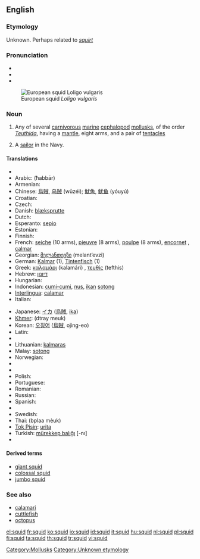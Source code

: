 {{also|SQUID}}
==English==

===Etymology===
Unknown. Perhaps related to ''[[squirt]]''

===Pronunciation===
{{wikipedia}}
* {{IPA|/skwɪd/}}
* {{audio|en-us-squid.ogg|Audio (US)}}
* {{rhymes|ɪd}}

[[Image:Loligo vulgaris.jpg|thumb|right|European squid ''Loligo vulgaris'']]

===Noun===
{{en-noun|pl2=squid}}

# Any of several [[carnivorous]] [[marine]] [[cephalopod]] [[mollusk]]s, of the order ''[[Teuthida]]'', having a [[mantle]], eight arms, and a pair of [[tentacle]]s
# {{context|mildly|pejorative}} A [[sailor]] in the Navy.

====Translations====
{{trans-top|sea animal}}
* {{trreq|Albanian}}
* Arabic: {{Arab|[[حبار]]}} (ħabbār) {{m}}
* Armenian: {{t|hy|կաղամար|sc=Armn|tr=kaġamar}}
* Chinese: [[烏賊]], [[乌贼]] (wūzéi); [[魷魚]], [[鱿鱼]] (yóuyú)
* Croatian: {{t-|hr|lignja|f}}
* Czech: {{t-|cs|krakatice|f}}
* Danish: [[blæksprutte]] {{c}}
* Dutch: {{t+|nl|inktvis|m}}
* Esperanto: [[sepio]]
* Estonian: {{t|et|kalmaar}}
* Finnish: {{t+|fi|mustekala}}
* French: [[seiche]] {{f}} (10 arms), [[pieuvre]] {{f}} (8 arms), [[poulpe]] {{f}} (8 arms), [[encornet]] {{m}}, [[calmar]] {{m}}
* Georgian: [[მელანთევზი]] (melant‘evzi)
* German: [[Kalmar]] {{m}} (1), [[Tintenfisch]] {{m}} (1)
* Greek: [[καλαμάρι]] (kalamári) {{n}}, [[τευθίς]] (tefthis) {{f}}
* Hebrew: [[דיונון]]
* Hungarian: {{t+|hu|tintahal}}
* Indonesian: [[cumi-cumi]], [[nus]], [[ikan]] [[sotong]]
* [[Interlingua]]: [[calamar]]
* Italian: {{t+|it|calamaro|m}}
{{trans-mid}}
* Japanese: [[イカ]] ([[烏賊]], [[ika]])
* [[Khmer]]: {{Khmr|[[ត្រី​មឹក]]}} (dtray meuk)
* Korean: [[오징어]] ([[烏賊]], ojing-eo)
* Latin: {{t-|la|loligo|f|alt=lōlīgō}}
* {{trreq|Latvian}}
* Lithuanian: [[kalmaras]] {{m}}
* Malay: [[sotong]]
* Norwegian: {{t+|no|akkar|m}}
* {{trreq|Old English}}
* {{trreq|Persian}}
* Polish: {{t+|pl|kalmar}}
* Portuguese: {{t+|pt|lula|f}}
* Romanian: {{t|ro|calmar|m}}
* Russian: {{t|ru|кальмар|m|tr=kal’már|sc=Cyrl}}
* Spanish: {{t+|es|calamar|m}}
* {{trreq|Swahili}}
* Swedish: {{t-|sv|bläckfisk|c}}
* Thai: {{Thai|[[ปลาหมึก]]}} (bplaa mèuk)
* [[Tok Pisin]]: [[urita]]
* Turkish: [[mürekkep balığı]] [-nı]
* {{trreq|Vietnamese}}
{{trans-bottom}}

====Derived terms====
* [[giant squid]]
* [[colossal squid]]
* [[jumbo squid]]

===See also===
* [[calamari]]
* [[cuttlefish]]
* [[octopus]]

<!--SOED-->

[[Category:Mollusks]]
[[Category:Unknown etymology]]

[[el:squid]]
[[fr:squid]]
[[ko:squid]]
[[io:squid]]
[[id:squid]]
[[it:squid]]
[[hu:squid]]
[[nl:squid]]
[[pl:squid]]
[[fi:squid]]
[[ta:squid]]
[[th:squid]]
[[tr:squid]]
[[vi:squid]]